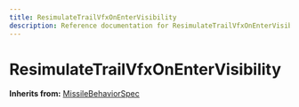 ```yaml
---
title: ResimulateTrailVfxOnEnterVisibility
description: Reference documentation for ResimulateTrailVfxOnEnterVisibility meta class
---
```



# ResimulateTrailVfxOnEnterVisibility

**Inherits from:** [MissileBehaviorSpec](/classes/missilebehaviorspec)

<ClassDetails file="/db/classes/ResimulateTrailVfxOnEnterVisibility.a727bbd54e54.json" />
